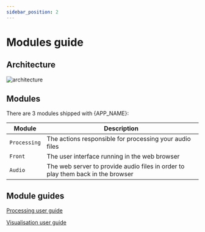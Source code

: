 ```yaml
---
sidebar_position: 2
---
```



# Modules guide

## Architecture

![architecture](/img/architecture.svg)

## Modules

There are 3 modules shipped with {APP_NAME}:

| Module       | Description                                                                     |
| ------------ | ------------------------------------------------------------------------------- |
| `Processing` | The actions responsible for processing your audio files                         |
| `Front`      | The user interface running in the web browser                                   |
| `Audio`      | The web server to provide audio files in order to play them back in the browser |

## Module guides

[Processing user guide](./processing/index.mdx)

[Visualisation user guide](./visualisation.mdx)
